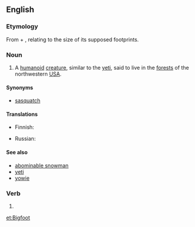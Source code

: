 {{also|bigfoot}}
==English==
{{wikipedia}}

===Etymology===
From {{term|big}} + {{term|foot}}, relating to the size of its supposed footprints.

===Noun===
{{en-noun|Bigfoot|pl2=Bigfeet|pl3=Bigfoots}}

# {{US|cryptozoology}} A [[humanoid]] [[creature]], similar to the [[yeti]], said to live in the [[forest]]s of the northwestern [[USA]].

====Synonyms====
* [[sasquatch]]

====Translations====
{{trans-top|unidentified yeti-like animal}}
* Finnish: {{t-|fi|Isojalka}}
{{trans-mid}}
* Russian: {{t|ru|бигфут|m|tr=bigfút|sc=Cyrl}}
{{trans-bottom}}

====See also====
* [[abominable snowman]]
* [[yeti]]
* [[yowie]]

===Verb===
{{en-verb}}

# {{alternative spelling of|[[bigfoot]]}}

[[et:Bigfoot]]